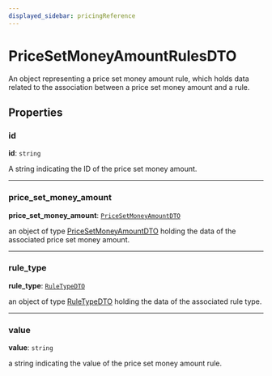 ```yaml
---
displayed_sidebar: pricingReference
---
```


# PriceSetMoneyAmountRulesDTO

An object representing a price set money amount rule, which holds data related to the association between a price set money amount and a rule.

## Properties

### id

 **id**: `string`

A string indicating the ID of the price set money amount.

___

### price\_set\_money\_amount

 **price\_set\_money\_amount**: [`PriceSetMoneyAmountDTO`](PriceSetMoneyAmountDTO.mdx)

an object of type [PriceSetMoneyAmountDTO](PriceSetMoneyAmountDTO.mdx) holding the data of the associated price set money amount.

___

### rule\_type

 **rule\_type**: [`RuleTypeDTO`](RuleTypeDTO.mdx)

an object of type [RuleTypeDTO](RuleTypeDTO.mdx) holding the data of the associated rule type.

___

### value

 **value**: `string`

a string indicating the value of the price set money amount rule.
